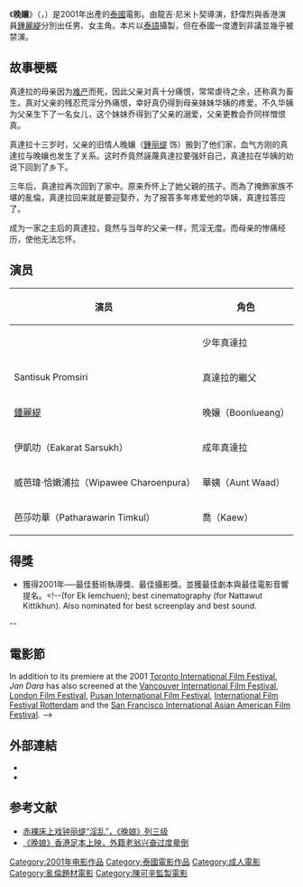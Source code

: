 {{Infobox Film
| name           = 晚孃<BR> Jan Dara <BR> จัน ดารา
| image          = Jandara Poster.jpg
| caption        =  
| director       = 龍吉·尼米卜契
| producer       = [[陳可辛|陳可辛]]<br/>[[許月珍|許月珍]]<br/>Duangkamol Limcharoen<br/>Nonzee Nimibutr
| eproducer      = 
| aproducer      = 
| writer         = Nonzee Nimibutr<br/>Sirapak Paoboonkerd<br/>Utsana Phleungtham
| starring       = 舒伟烈<br/>[[鍾麗緹|鍾麗緹]]<br/>伊凯叻<br/>威芭玮·恰嫩浦拉<br/>芭莎叻华
| music          = Chartchai Pongprapapan<br/>Pakawat Waiwitaya 
| cinematography = Nattawut Kittikhun
| editing        = Sunij Asavinikul
| distributor    = | released       = {{flagicon|Canada}} 2001年9月12日<br/>{{flagicon|Thailand}} 2001年9月28日
| runtime        = 113分鐘
| country        = {{THA}}
| awards         = 
| language       = [[泰語|泰語]]
| budget         = 
| gross          = 
| preceded_by    = 
| followed_by    = 
| amg_id         = 1:258224
| imdb_id        = 0282628
}}
《'''晚孃'''》（{{lang-th|'''จัน ดารา'''}}，{{lang-en|'''Jan Dara'''}}）是2001年出產的[[泰國|泰國]]電影。由龍吉·尼米卜契導演，舒偉烈與香港演員[[鍾麗緹|鍾麗緹]]分別出任男、女主角。本片以[[泰語|泰語]]攝製，但在泰國一度遭到非議並幾乎被禁演。

==故事梗概==

真達拉的母亲因为[[难产|难产]]而死，因此父亲对真十分痛恨，常常虐待之余，还称真为畜生。真对父亲的残忍荒淫分外痛恨，幸好真仍得到母亲妹妹华姨的疼爱。不久华姨为父亲生下了一名女儿，这个妹妹乔得到了父亲的溺爱，父亲更教会乔同样憎恨真。

真達拉十三岁时，父亲的旧情人晚孃（[[鍾丽缇|鍾丽缇]] 饰）搬到了他们家，血气方刚的真達拉与晚孃也发生了关系。这时乔竟然誣蔑真達拉要强奸自己，真達拉在华姨的劝说下回到了乡下。

三年后，真達拉再次回到了家中。原来乔怀上了她父親的孩子。而為了掩飾家族不堪的亂倫，真達拉回来就是要迎娶乔，为了报答多年疼爱他的华姨，真達拉答应了。

成为一家之主后的真達拉，竟然与当年的父亲一样，荒淫无度。而母亲的惨痛经历，使他无法忘怀。

==演员==
{|class=wikitable
!演员!! 角色
|-
| {{tsl|en|Suwinit Panjamawat|舒偉烈}}||少年真達拉
|-
|Santisuk Promsiri||真達拉的繼父
|-
|[[鍾麗緹|鍾麗緹]]||晚孃（Boonlueang）
|-
|伊凱叻（Eakarat Sarsukh）||成年真達拉
|-
|威芭瑋·恰嫩浦拉（Wipawee Charoenpura）||華姨（Aunt Waad）
|-
|芭莎叻華（Patharawarin Timkul）||喬（Kaew）
|}

==得獎==
* 獲得2001年{{tsl|en|Thailand National Film Association Awards|泰國國家電影節日}}──最佳藝術執導獎、最佳攝影獎。並獲最佳劇本與最佳電影音響提名。<!--(for Ek Iemchuen); best cinematography (for Nattawut Kittikhun). Also nominated for best screenplay and best sound.
-- 
==電影節==
In addition to its premiere at the 2001 [[Toronto_International_Film_Festival|Toronto International Film Festival]], ''Jan Dara'' has also screened at the [[Vancouver_International_Film_Festival|Vancouver International Film Festival]], [[London_Film_Festival|London Film Festival]], [[Pusan_International_Film_Festival|Pusan International Film Festival]], [[International_Film_Festival_Rotterdam|International Film Festival Rotterdam]] and the [[San_Francisco_International_Asian_American_Film_Festival|San Francisco International Asian American Film Festival]].
-->

==外部連結==
* {{imdb title|id=0282628|title=晚孃（Jan Dara）}}
* {{amg movie|id=1:258224|title=晚孃（Jan Dara）}}

==参考文献==
{{Portal box|泰國|电影}}
*[http://ent.sina.com.cn/m/c/2001-10-03/59144.html 赤裸床上戏钟丽缇“淫乱”，《晚娘》列三级] {{Wayback|url=http://ent.sina.com.cn/m/c/2001-10-03/59144.html |date=20200920214344 }}
*[http://ent.sina.com.cn/m/c/2001-10-19/60685.html 《晚娘》香港足本上映，外籍老翁兴奋过度晕倒] {{Wayback|url=http://ent.sina.com.cn/m/c/2001-10-19/60685.html |date=20080213000924 }}
{{陈可辛}}

[[Category:2001年电影作品|Category:2001年电影作品]]
[[Category:泰國電影作品|Category:泰國電影作品]]
[[Category:成人電影|Category:成人電影]]
[[Category:亂倫題材電影|Category:亂倫題材電影]]
[[Category:陳可辛監製電影|Category:陳可辛監製電影]]